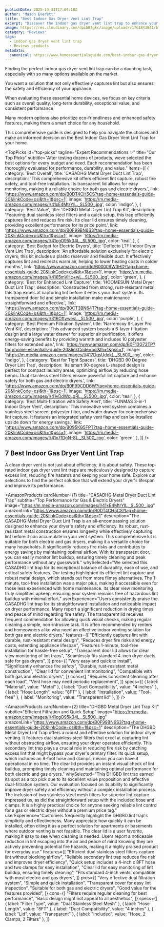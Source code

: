 ```yaml
---
publishDate: 2025-10-31T17:04:18Z
author: "Mason Everett"
title: "Best Indoor Gas Dryer Vent Lint Trap"
excerpt: "Discover the indoor gas dryer vent lint trap to enhance your experience. Find top solutions based on thorough testing and reviews."
image: https://res.cloudinary.com/dpib87gkc/image/upload/v1761843841/blog_image_1761843840_rgd9ao.webp
category: "Reviews"
tags:
  - indoor gas dryer vent lint trap
  - Reviews products
metadata:
  canonical: https://www.homeessentialsguide.com/best-indoor-gas-dryer-vent-lint-trap
---
```



<p>Finding the perfect indoor gas dryer vent lint trap can be a daunting task, especially with so many options available on the market.</p>
<p>You want a solution that not only effectively captures lint but also ensures the safety and efficiency of your appliance.</p>
<p>When evaluating these essential home devices, we focus on key criteria such as overall quality, long-term durability, exceptional value, and consistent performance.</p>
<p>Many modern options also prioritize eco-friendliness and enhanced safety features, making them a smart choice for any household.</p>
<p>This comprehensive guide is designed to help you navigate the choices and make an informed decision on the Best Indoor Gas Dryer Vent Lint Trap for your home.</p>

<TopPicks
  id="top-picks"
  tagline="Expert Recommendations ✨"
  title="Our Top Picks"
  subtitle="After testing dozens of products, weve selected the best options for every budget and need. Each recommendation has been thoroughly evaluated for performance, durability, and value."
  items={[
    {
      category: 'Best Overall',
      title: 'CASADHG Metal Dryer Duct Lint Trap',
      description: 'This comprehensive kit offers efficient lint capture, robust fire safety, and tool-free installation. Its transparent lid allows for easy monitoring, making it a reliable choice for both gas and electric dryers.',
      link: 'https://www.amazon.com/dp/B0DT4CH5CS?tag=home-essentials-guide-20&linkCode=osi&th=1&psc=1',
      image: 'https://m.media-amazon.com/images/I/41xE4MtrYlL._SL500_.jpg',
      color: 'indigo',
    },
    {
      category: 'Best Value',
      title: 'DHGBD Metal Dryer Lint Trap Kit',
      description: 'Featuring dual stainless steel filters and a quick setup, this trap efficiently captures lint and reduces fire risk. Its clear lid ensures timely cleaning, providing excellent performance for its price point.',
      link: 'https://www.amazon.com/dp/B0F99BN6S3?tag=home-essentials-guide-20&linkCode=osi&th=1&psc=1',
      image: 'https://m.media-amazon.com/images/I/41cgO95k34L._SL500_.jpg',
      color: 'teal',
    },
    {
      category: 'Best Budget for Electric Dryers',
      title: 'Deflecto LTF Indoor Dryer Vent Lint Trap',
      description: 'An affordable solution exclusively for electric dryers, this kit includes a plastic reservoir and flexible duct. It effectively captures lint and redirects warm air, helping to lower heating costs in colder months.',
      link: 'https://www.amazon.com/dp/B00009W3HD?tag=home-essentials-guide-20&linkCode=osi&th=1&psc=1',
      image: 'https://m.media-amazon.com/images/I/4165mVHc+wL._SL500_.jpg',
      color: 'green',
    },
    {
      category: 'Best for Enhanced Lint Capture',
      title: 'HOOMESUN Metal Dryer Duct Lint Trap',
      description: 'Constructed from strong, rust-resistant metal, this trap excels at capturing lint before it enters your duct system. Its transparent door lid and simple installation make maintenance straightforward and effective.',
      link: 'https://www.amazon.com/dp/B0CT3BN64T?tag=home-essentials-guide-20&linkCode=osi&th=1&psc=1',
      image: 'https://m.media-amazon.com/images/I/31ROftywesL._SL500_.jpg',
      color: 'purple',
    },
    {
      category: 'Best Premium Filtration System',
      title: 'Narremcoy 6-Layer Pro Vent Kit',
      description: 'This advanced system boasts a 6-layer filtration design and a large water drawer for superior air purification. It offers energy-saving benefits by providing warmth and includes 10 polyester filters for extended use.',
      link: 'https://www.amazon.com/dp/B0F13G72TP?tag=home-essentials-guide-20&linkCode=osi&th=1&psc=1',
      image: 'https://m.media-amazon.com/images/I/417DqsUdekL._SL500_.jpg',
      color: 'indigo',
    },
    {
      category: 'Best for Tight Spaces',
      title: 'DHGBD 90 Degree Dryer Lint Trap',
      description: 'Its smart 90-degree L-shaped design is perfect for compact laundry areas, optimizing airflow by reducing hose bends. Dual stainless steel filters ensure powerful lint capture and enhance safety for both gas and electric dryers.',
      link: 'https://www.amazon.com/dp/B0F99CDD6W?tag=home-essentials-guide-20&linkCode=osi&th=1&psc=1',
      image: 'https://m.media-amazon.com/images/I/41vDdWcLgRL._SL500_.jpg',
      color: 'teal',
    },
    {
      category: 'Best Multi-filtration with Safety Alert',
      title: 'FUNMAS 3-in-1 Indoor Dryer Vent',
      description: 'This innovative vent system combines a stainless steel screen, polyester filter, and water drawer for comprehensive lint capture. It features an integrated safety vent flap and can be installed upside down for energy savings.',
      link: 'https://www.amazon.com/dp/B095KG5FPT?tag=home-essentials-guide-20&linkCode=osi&th=1&psc=1',
      image: 'https://m.media-amazon.com/images/I/41v7fDgN-8L._SL500_.jpg',
      color: 'green',
    },
  ]}
/>

## 7 Best Indoor Gas Dryer Vent Lint Trap

A clean dryer vent is not just about efficiency; it is about safety. These top-rated indoor gas dryer vent lint traps are meticulously designed to capture excess lint, reducing fire hazards and keeping your home safe. Explore our selections to find the perfect solution that will extend your dryer's lifespan and improve its performance.

<AmazonProducts
  cardNumber={1}
  title="CASADHG Metal Dryer Duct Lint Trap"
  subtitle="Top Performance for Gas & Electric Dryers"
  image="https://m.media-amazon.com/images/I/41xE4MtrYlL._SL500_.jpg"
  amazonLink="https://www.amazon.com/dp/B0DT4CH5CS?tag=home-essentials-guide-20&linkCode=osi&th=1&psc=1"
  description="The CASADHG Metal Dryer Duct Lint Trap is an all-encompassing solution designed to enhance your dryer's safety and efficiency. Its robust, rust-resistant metal construction ensures longevity while effectively capturing lint before it can accumulate in your vent system. This comprehensive kit is suitable for both electric and gas dryers, making it a versatile choice for many households. It significantly reduces fire risks and contributes to energy savings by maintaining optimal airflow. With its transparent door, you can easily monitor lint buildup, ensuring timely cleaning and peak performance without any guesswork."
  whySelected="We selected this CASADHG lint trap for its exceptional balance of durability, ease of use, and critical safety features. Our testing highlighted its efficient lint capture and robust metal design, which stands out from more flimsy alternatives. The 1-minute, tool-free installation was a major plus, making it accessible even for those less experienced with home maintenance. Its clear view monitoring truly simplifies upkeep, ensuring your system remains free of hazardous lint buildup with minimal effort."
  userExperience="Users consistently praise the CASADHG lint trap for its straightforward installation and noticeable impact on dryer performance. Many report a significant reduction in drying times and peace of mind regarding fire safety. The transparent lid receives frequent commendation for allowing quick visual checks, making regular cleaning a simple, non-intrusive task. It is often recommended by renters and homeowners alike who need an effective indoor venting solution for both gas and electric dryers."
  features={[
    "Efficiently captures lint with durable, rust-resistant metal design",
    "Reduces dryer fire risks and energy costs, extending appliance lifespan",
    "Features 1-minute, tool-free installation for hassle-free setup",
    "Transparent door lid allows for clear view monitoring of lint traps",
    "Seamlessly fits standard 4-inch dryer ducts, safe for gas dryers",
  ]}
  pros={[
    "Very easy and quick to install",
    "Significantly enhances fire safety",
    "Durable, rust-resistant metal construction",
    "Clear lid for convenient lint monitoring",
    "Compatible with both gas and electric dryers",
  ]}
  cons={[
    "Requires consistent cleaning after each load",
    "Vent hose may need periodic replacement",
  ]}
  specs={[
    { label: "Material", value: "Metal" },
    { label: "Duct Compatibility", value: "4 inches" },
    { label: "Hose Length", value: "8FT" },
    { label: "Installation", value: "Tool-free" },
    { label: "Monitoring", value: "Transparent lid" },
  ]}
/>

<AmazonProducts
  cardNumber={2}
  title="DHGBD Metal Dryer Lint Trap Kit"
  subtitle="Efficient Filtration and Quick Setup"
  image="https://m.media-amazon.com/images/I/41cgO95k34L._SL500_.jpg"
  amazonLink="https://www.amazon.com/dp/B0F99BN6S3?tag=home-essentials-guide-20&linkCode=osi&th=1&psc=1"
  description="The DHGBD Metal Dryer Lint Trap offers a robust and effective solution for indoor dryer venting. It features dual stainless steel filters that excel at capturing lint without obstructing airflow, ensuring your dryer operates efficiently. This secondary lint trap plays a crucial role in reducing fire risk by catching excess lint that might bypass your dryer's primary filter. Its quick setup, which includes an 8-foot hose and clamps, means you can have it operational in no time. The clear lid provides an instant visual check of lint buildup, prompting timely cleaning and maintaining optimal performance for both electric and gas dryers."
  whySelected="This DHGBD lint trap earned its spot as a top pick due to its excellent value proposition and effective dual-filtration system. Our evaluation focused on its ability to significantly improve dryer safety and efficiency without a complex installation process. The inclusion of two stainless steel mesh filters for superior lint capture impressed us, as did the straightforward setup with the included hose and clamps. It is a highly practical choice for anyone seeking reliable lint control for a gas or electric dryer without a premium price tag."
  userExperience="Customers frequently highlight the DHGBD lint trap's simplicity and effectiveness. Many appreciate how quickly it can be installed, often citing it as a perfect solution for apartments or basements where outdoor venting is not feasible. The clear lid is a user favorite, making it easy to see when cleaning is needed. Users report a noticeable reduction in lint escaping into the air and peace of mind knowing they are actively preventing potential fire hazards, making it a highly praised product for everyday use."
  features={[
    "Efficient dual stainless steel filters capture lint without blocking airflow",
    "Reliable secondary lint trap reduces fire risk and improves dryer efficiency",
    "Quick setup includes a 4-inch x 8FT hose and two clamps for easy installation",
    "Clear lid for easy monitoring of lint buildup, ensuring timely cleaning",
    "Fits standard 4-inch vents, compatible with most electric and gas dryers",
  ]}
  pros={[
    "Very effective dual filtration system",
    "Simple and quick installation",
    "Transparent cover for easy lint inspection",
    "Suitable for both gas and electric dryers",
    "Good value for the features provided",
  ]}
  cons={[
    "Filters require regular cleaning for best performance",
    "Basic design might not appeal to all aesthetics",
  ]}
  specs={[
    { label: "Filter Type", value: "Dual Stainless Steel Mesh" },
    { label: "Hose Length", value: "8FT" },
    { label: "Duct Compatibility", value: "4 inches" },
    { label: "Lid", value: "Transparent" },
    { label: "Included", value: "Hose, 2 Clamps, 2 Filters" },
  ]}